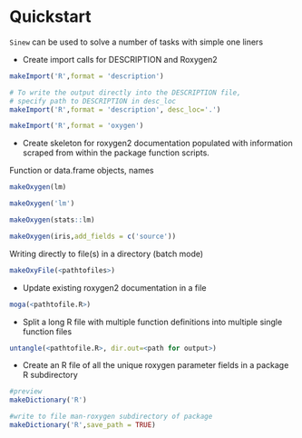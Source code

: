 # Quickstart

`Sinew` can be used to solve a number of tasks with simple one liners

  - Create import calls for DESCRIPTION and Roxygen2
  
```r
makeImport('R',format = 'description')

# To write the output directly into the DESCRIPTION file, 
# specify path to DESCRIPTION in desc_loc 
makeImport('R',format = 'description', desc_loc='.')

makeImport('R',format = 'oxygen')
```

  - Create skeleton for roxygen2 documentation populated with information scraped from within the package function scripts.

Function or data.frame objects, names

```r
makeOxygen(lm)

makeOxygen('lm')

makeOxygen(stats::lm)

makeOxygen(iris,add_fields = c('source'))
```

Writing directly to file(s) in a directory (batch mode)

```r
makeOxyFile(<pathtofiles>)
```

  - Update existing roxygen2 documentation in a file
  
```r
moga(<pathtofile.R>)
```

  - Split a long R file with multiple function definitions into multiple single function files
  
```r
untangle(<pathtofile.R>, dir.out=<path for output>)
```

  - Create an R file of all the unique roxygen parameter fields in a package R subdirectory
  
```r
#preview
makeDictionary('R')

#write to file man-roxygen subdirectory of package
makeDictionary('R',save_path = TRUE)
```

